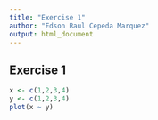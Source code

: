 ```yaml
---
title: "Exercise 1"
author: "Edson Raul Cepeda Marquez"
output: html_document
---
```


## Exercise 1

```r
x <- c(1,2,3,4)
y <- c(1,2,3,4)
plot(x ~ y)
```